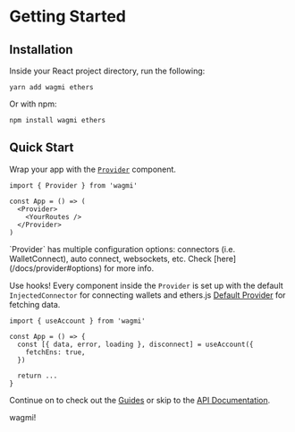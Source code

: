 
# Getting Started

## Installation

Inside your React project directory, run the following:

```
yarn add wagmi ethers
```

Or with npm:

```
npm install wagmi ethers
```

## Quick Start

Wrap your app with the [`Provider`](/docs/provider) component.

```tsx
import { Provider } from 'wagmi'

const App = () => (
  <Provider>
    <YourRoutes />
  </Provider>
)
```

<Callout emoji="💡">
  `Provider` has multiple configuration options: connectors (i.e.
  WalletConnect), auto connect, websockets, etc. Check
  [here](/docs/provider#options) for more info.
</Callout>

Use hooks! Every component inside the `Provider` is set up with the default `InjectedConnector` for connecting wallets and ethers.js [Default Provider](https://docs.ethers.io/v5/api/providers/#providers-getDefaultProvider) for fetching data.

```tsx
import { useAccount } from 'wagmi'

const App = () => {
  const [{ data, error, loading }, disconnect] = useAccount({
    fetchEns: true,
  })

  return ...
}
```

Continue on to check out the [Guides](/guides/connect-wallet) or skip to the [API Documentation](/docs/provider).

wagmi!
